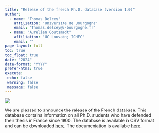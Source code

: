 ```yaml
---
title: "Release of the french Ph.D. database (version 1.0)"
author: 
  - name: "Thomas Delcey"
    affiliation: "Université de Bourgogne"
    email: "Thomas.delcey@u-bourgogne.fr"
  - name: "Aurelien Goutsmedt"
    affiliation: "UC Louvain; ICHEC"
    email: "" 
page-layout: full
toc: true
toc_float: true
date: "2024"
date-format: "YYYY"
prefer-html: true
execute:
 echo: false
 warning: false
 message: false
---
```


![](picture.png)

We are pleased to announce the release of the French database. This database contains information on all Ph.D. students who have defended their thesis in France since 1900. The database is available in CSV format and can be downloaded [here](../../../../data/french/). The documentation is available [here](../../../../documentation/french/).
